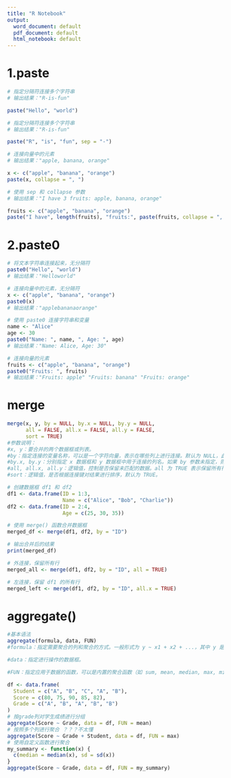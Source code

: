 ```yaml
---
title: "R Notebook"
output:
  word_document: default
  pdf_document: default
  html_notebook: default
---
```

# 1.paste

```r

# 指定分隔符连接多个字符串
# 输出结果："R-is-fun"

paste("Hello", "world")
```

```r
# 指定分隔符连接多个字符串
# 输出结果："R-is-fun"

paste("R", "is", "fun", sep = "-")
```

```r
# 连接向量中的元素
# 输出结果："apple, banana, orange"

x <- c("apple", "banana", "orange")
paste(x, collapse = ", ")
```

```r
# 使用 sep 和 collapse 参数
# 输出结果："I have 3 fruits: apple, banana, orange"

fruits <- c("apple", "banana", "orange")
paste("I have", length(fruits), "fruits:", paste(fruits, collapse = ", "))
```

# 2.paste0

```r
# 将文本字符串连接起来，无分隔符
paste0("Hello", "world")
# 输出结果："Helloworld"

# 连接向量中的元素，无分隔符
x <- c("apple", "banana", "orange")
paste0(x)
# 输出结果："applebananaorange"

```

```r
# 使用 paste0 连接字符串和变量
name <- "Alice"
age <- 30
paste0("Name: ", name, ", Age: ", age)
# 输出结果："Name: Alice, Age: 30"

# 连接向量的元素
fruits <- c("apple", "banana", "orange")
paste0("Fruits: ", fruits)
# 输出结果："Fruits: apple" "Fruits: banana" "Fruits: orange"

```
# merge
```r
merge(x, y, by = NULL, by.x = NULL, by.y = NULL,
      all = FALSE, all.x = FALSE, all.y = FALSE,
      sort = TRUE)
#参数说明：
#x, y：要合并的两个数据框或列表。
#by：指定连接的变量名称，可以是一个字符向量，表示在哪些列上进行连接。默认为 NULL，此时会自动寻找两个数据框中共有的列名进行连接。
#by.x, by.y：分别指定 x 数据框和 y 数据框中用于连接的列名。如果 by 参数未指定，则会根据这两个参数进行连接。
#all, all.x, all.y：逻辑值，控制是否保留未匹配的数据。all 为 TRUE 表示保留所有行（外连接），FALSE 则只保留匹配的行（内连接）。
#sort：逻辑值，是否根据连接键对结果进行排序，默认为 TRUE。

# 创建数据框 df1 和 df2
df1 <- data.frame(ID = 1:3,
                  Name = c("Alice", "Bob", "Charlie"))
df2 <- data.frame(ID = 2:4,
                  Age = c(25, 30, 35))

# 使用 merge() 函数合并数据框
merged_df <- merge(df1, df2, by = "ID")

# 输出合并后的结果
print(merged_df)

# 外连接，保留所有行
merged_all <- merge(df1, df2, by = "ID", all = TRUE)

# 左连接，保留 df1 的所有行
merged_left <- merge(df1, df2, by = "ID", all.x = TRUE)

```
# aggregate()
```r
#基本语法
aggregate(formula, data, FUN)
#formula：指定需要聚合的列和聚合的方式。一般形式为 y ~ x1 + x2 + ...，其中 y 是需要聚合的列，x1, x2, ... 是分组变量。使用 formula 参数时，~ 左边是需要聚合的数值型变量，右边是分组的变量。

#data：指定进行操作的数据框。

#FUN：指定应用于数据的函数，可以是内置的聚合函数（如 sum, mean, median, max, min 等），也可以是用户自定义的函数。

df <- data.frame(
  Student = c("A", "B", "C", "A", "B"),
  Score = c(80, 75, 90, 85, 82),
  Grade = c("A", "B", "A", "B", "B")
)
# 按grade列对学生成绩进行分组
aggregate(Score ~ Grade, data = df, FUN = mean)
# 按照多个列进行聚合 ？？？不太懂
aggregate(Score ~ Grade + Student, data = df, FUN = max)
# 使用自定义函数进行聚合
my_summary <- function(x) {
  c(median = median(x), sd = sd(x))
}
aggregate(Score ~ Grade, data = df, FUN = my_summary)



```

